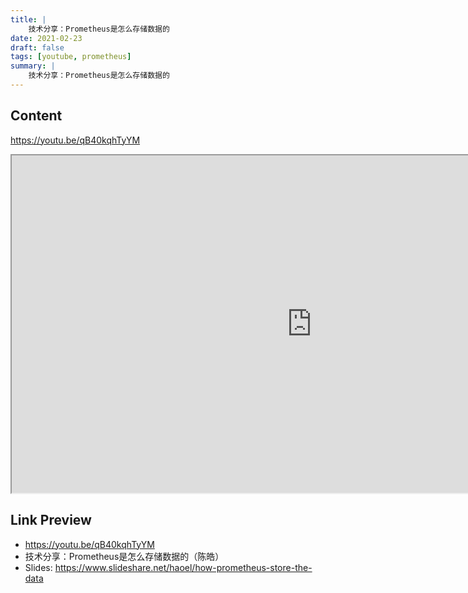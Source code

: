 ```yaml
---
title: |
    技术分享：Prometheus是怎么存储数据的
date: 2021-02-23
draft: false
tags: [youtube, prometheus]
summary: |
    技术分享：Prometheus是怎么存储数据的
---
```


## Content

https://youtu.be/qB40kqhTyYM


<iframe
    width="960"
    height="540"
    src="https://www.youtube.com/embed/qB40kqhTyYM"
    title="技术分享：Prometheus是怎么存储数据的（陈皓）"
    allow="accelerometer; autoplay; clipboard-write; encrypted-media; gyroscope; picture-in-picture; web-share"
    allowFullscreen
    >
</iframe>

## Link Preview

- https://youtu.be/qB40kqhTyYM
- 技术分享：Prometheus是怎么存储数据的（陈皓）
- Slides: https://www.slideshare.net/haoel/how-prometheus-store-the-data
